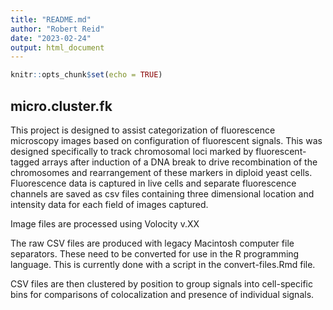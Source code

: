 ```yaml
---
title: "README.md"
author: "Robert Reid"
date: "2023-02-24"
output: html_document
---
```


```r
knitr::opts_chunk$set(echo = TRUE)
```

## micro.cluster.fk

This project is designed to assist categorization of fluorescence microscopy images based on configuration of
fluorescent signals. This was designed specifically to track chromosomal loci marked by fluorescent-tagged arrays
after induction of a DNA break to drive recombination of the chromosomes and rearrangement of these markers in
diploid yeast cells. Fluorescence data is captured in live cells and separate fluorescence channels are saved as csv files containing three dimensional location and intensity data for each field of images captured.

Image files are processed using Volocity v.XX

The raw CSV files are produced with legacy Macintosh computer file separators. These need to be converted for
use in the R programming language. This is currently done with a script in the convert-files.Rmd file.

CSV files are then clustered by position to group signals into cell-specific bins for comparisons of colocalization
and presence of individual signals.